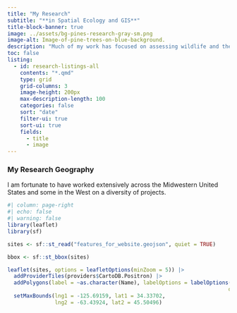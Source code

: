 ```yaml
---
title: "My Research"
subtitle: "**in Spatial Ecology and GIS**"
title-block-banner: true
image: ../assets/bg-pines-research-gray-sm.png
image-alt: Image-of-pine-trees-on-blue-background.
description: "Much of my work has focused on assessing wildlife and their habitats using geospatial tools and techniques. I have been fortunate to have worked across the Midwest and some in the West here in the United States. This research has expanded both my technical skillset and my appreciation for science."
toc: false
listing:
  - id: research-listings-all
    contents: "*.qmd"
    type: grid
    grid-columns: 3
    image-height: 200px
    max-description-length: 100
    categories: false
    sort: "date"
    filter-ui: true  
    sort-ui: true
    fields: 
      - title
      - image
---
```


::: {.column-page}
::: {#research-listings-all .listings-gallery}
:::


### My Research Geography

I am fortunate to have worked extensively across the Midwestern United States and some in the West on a diversity of projects.


```r
#| column: page-right
#| echo: false
#| warning: false
library(leaflet)
library(sf)

sites <- sf::st_read("features_for_website.geojson", quiet = TRUE)

bbox <- sf::st_bbox(sites)

leaflet(sites, options = leafletOptions(minZoom = 5)) |> 
  addProviderTiles(providers$CartoDB.Positron) |> 
  addPolygons(label = ~as.character(Name), labelOptions = labelOptions(noHide = TRUE,
                                                                      direction = "bottom")) |> 
  setMaxBounds(lng1 = -125.69159, lat1 = 34.33702,
               lng2 = -63.43924, lat2 = 45.50496)
```

:::
